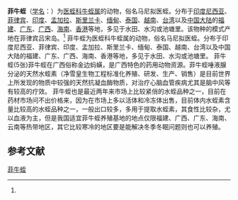 {{Speciesbox
| name = 菲牛蛭
| status = 
| status_system = 
| image = 
| genus = Poecilobdella
| species = manillensis
| authority = (Lesson, 1842)<ref name='id10291'>{{cite web| url =http://www.bioinfo.cn/db05/BjdwSpecies.php?action=view&id=10291| title =菲牛蛭| work =《中国动物物种编目数据库》| publisher =中国科学院微生物研究所| author =中国科学院动物研究所| accessdate =2009-04-16| deadurl =yes| archiveurl =https://web.archive.org/web/20160305070701/http://www.bioinfo.cn/db05/BjdwSpecies.php?action=view&id=10291| archivedate =2016-03-05}}</ref>
}}

'''菲牛蛭'''（[[学名|学名]]：{{lang|la|''Poecilobdella manillensis''}}）为[[医蛭科|医蛭科]][[牛蛭属|牛蛭属]]的动物，俗名马尼拟医蛭。分布于[[印度尼西亚|印度尼西亚]]、[[菲律宾|菲律宾]]、[[印度|印度]]、[[孟加拉|孟加拉]]、[[斯里兰卡|斯里兰卡]]、[[缅甸|缅甸]]、[[泰国|泰国]]、[[越南|越南]]、[[台湾|台湾]]以及[[中国大陆|中国大陆]]的[[福建|福建]]、[[广东|广东]]、[[广西|广西]]、[[海南|海南]]、[[香港|香港]]等地，多见于水田、水沟或池塘里。该物种的模式产地在菲律宾吕宋岛。<ref name='id10291'/>
菲牛蛭为医蛭科牛蛭属的动物，俗名马尼拟医蛭。分布于印度尼西亚、菲律宾、印度、孟加拉、斯里兰卡、缅甸、泰国、越南、台湾以及中国大陆的福建、广东、广西、海南、香港等地，多见于水田、水沟或池塘里。
菲牛蛭(5张)菲牛蛭在广西俗称金边蚂蟥，是广西特色的药用动物资源。菲牛蛭唾液腺分泌的天然水蛭素（净雪皇生物工程标准化养殖、研发、生产、销售）是目前世界上所发现的物质中较强的天然抗凝血酶物质，对治疗心脑血管疾病尤其是脑中风等有较高的疗效。
菲牛蛭也是最近两年来市场上比较紧俏的水蛭品种之一，目前在药材市场问不出价格来，因为在市场上多以活体和冷冻体出售，目前体内水蛭素含量比较高的水蛭品种之一，一般出口较多，多用于提取水蛭素，其食性比较杂，尤以血液为主，但是我国适宜菲牛蛭养殖基地的地点仅限福建、广西、广东、海南、云南等热带地区，其它比较寒冷的地区要是能解决冬季冬眠问题则也可以养殖。

== 参考文献 ==
{{reflist}}
{{Taxonbar|from=Q15233643}}

[[Category:牛蛭属|菲牛蛭]]


{{环节动物小作品}}